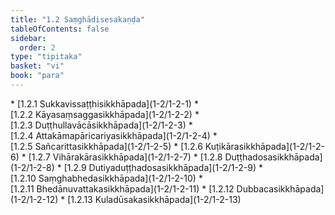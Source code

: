 ```yaml
---
title: "1.2 Saṃghādisesakaṇḍa"
tableOfContents: false
sidebar:
  order: 2
type: "tipitaka"
basket: "vi"
book: "para"
---
```



<DynamicBreadcrumb />



<TableOfContents book="para" section="1.2">
* [1.2.1 Sukkavissaṭṭhisikkhāpada](1-2/1-2-1)
* [1.2.2 Kāyasaṃsaggasikkhāpada](1-2/1-2-2)
* [1.2.3 Duṭṭhullavācāsikkhāpada](1-2/1-2-3)
* [1.2.4 Attakāmapāricariyasikkhāpada](1-2/1-2-4)
* [1.2.5 Sañcarittasikkhāpada](1-2/1-2-5)
* [1.2.6 Kuṭikārasikkhāpada](1-2/1-2-6)
* [1.2.7 Vihārakārasikkhāpada](1-2/1-2-7)
* [1.2.8 Duṭṭhadosasikkhāpada](1-2/1-2-8)
* [1.2.9 Dutiyaduṭṭhadosasikkhāpada](1-2/1-2-9)
* [1.2.10 Saṃghabhedasikkhāpada](1-2/1-2-10)
* [1.2.11 Bhedānuvattakasikkhāpada](1-2/1-2-11)
* [1.2.12 Dubbacasikkhāpada](1-2/1-2-12)
* [1.2.13 Kuladūsakasikkhāpada](1-2/1-2-13)
</TableOfContents>